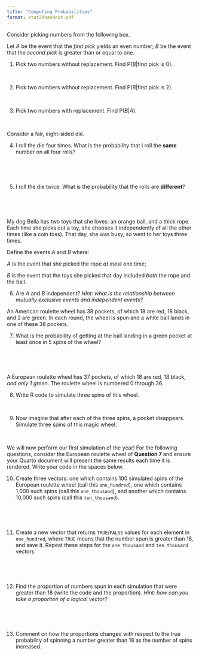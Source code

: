 ```yaml
---
title: "Computing Probabilities"
format: stat20handout-pdf
---
```


Consider picking numbers from the following box.

\begin{center}
$\fbox{\fbox{0} \fbox{1} \fbox{2} \fbox{3}}$ $\hspace{1cm}$ 
\end{center}

Let $A$ be the event that the *first pick* yields an even number; $B$ be the event that the *second pick* is greater than or equal to one. 

@. Pick two numbers without replacement. Find $\text{P}(B|\text{first pick is 0})$.

\


@. Pick two numbers without replacement. Find $\text{P}(B|\text{first pick is 2})$.

\

@. Pick two numbers with replacement. Find  $\text{P}(B|A)$.

\


Consider a fair, eight-sided die. 

@. I roll the die four times. What is the probability that I roll the **same** number on all four rolls? 

\

\

@. I roll the die twice. What is the probability that the rolls are **different**?

\

\


<!---
Consider the events $A$ and $B$ which have probabilities $0.6$ and $0.5$ respectively, and we further have that $P(A \cup B) = 0.8$. 


@. Are $A$ and $B$ mutually exclusive? If not, what is $P(A \cap B)$?

\

\

@. What is the probability that *neither* $A$ *nor* $B$ will be true? Drawing a Venn diagram will be helpful here.

\

\
-->
  



My dog Bella has two toys that she loves: an orange ball, and a thick rope. Each time she picks out a toy, she chooses it independently of all the other times (like a coin toss). That day, she was busy, so went to her toys three times. 

Define the events $A$ and $B$ where:

$A$ is the event that she picked the rope *at most* one time; 

$B$ is the event that the toys she picked that day included *both* the rope and the ball.

@. Are $A$ and $B$ independent? *Hint: what is the relationship between mutually exclusive events and independent events?*

\newpage


An American roulette wheel has 38 pockets, of which 18 are red, 18 black, and 2 are green. In each round, the wheel is spun and a white ball lands in one of these 38 pockets.

@. What is the probability of getting at the ball landing in a green pocket at least once in 5 spins of the wheel?

\

\


A European roulette wheel has 37 pockets, of which 18 are red, 18 black, *and only 1 green*. The roulette wheel is numbered 0 through 36. 

@. Write R code to simulate three spins of this wheel. 

\

@. Now imagine that after each of the three spins, a pocket disappears. Simulate three spins of this magic wheel. 

\

We will now perform our first simulation of the year! For the following questions, consider the European roulette wheel of **Question 7** and ensure your Quarto document will present the same results each time it is rendered. Write your code in the spaces below.

@. Create three vectors: one which contains 100 simulated spins of the European roulette wheel (call this `one_hundred`), one which contains 1,000 such spins (call this `one_thousand`), and another which contains 10,000 such spins (call this `ten_thousand`). 

\

\

@. Create a new vector that returns `TRUE`/`FALSE` values for each element in `one_hundred`, where `TRUE` means that the number spun is greater than 18, and save it. Repeat these steps for the `one_thousand` and `ten_thousand` vectors.

\

\

@. Find the proportion of numbers spun in each simulation that were greater than 18 (write the code and the proportion). *Hint: how can you take a proportion of a logical vector?*

\

\

@. Comment on how the proportions changed with respect to the true probability of spinning a number greater than 18 as the number of spins increased. 

\

<!---

#### Question 4

Suppose $A$ and $B$ are non-empty events such that $P(A) = 0.5$ and $P(B) = 0.7$.  What is the smallest and biggest that their union, $P(A \cup B)$, and their intersection, $P(A \cap B)$, can be?

\


\

\

-->

<!---

#### Question 5 The Paradox of Chevalier de Méré

Antoine Gombaud, the self-styled Chevalier, lived in the 17th century and liked to gamble on the outcomes of die rolls. One game that he was fond of involved betting money on getting at least one six in 4 rolls of a fair six-sided die. We know that he computed this probability as $\displaystyle \frac{1}{6} +  \frac{1}{6} +  \frac{1}{6} +  \frac{1}{6} =  \frac{2}{3}$. 

(a) We discussed how this is incorrect, but what is the *correct* probability of getting at least one six in 4 rolls of a fair die?

\

\

(b) Another game that he used to play was betting on rolling a pair of sixes at least once in 24 rolls of a pair of fair six-sided dice. He computed this probability as $\displaystyle 24 \times  \frac{1}{36} =  \frac{2}{3}$. This is also incorrect. What is the correct answer?
\

\

-->

<!--

#### Question 6 Chance of having H1N1

 It was established that the H1N1 (swine flu) pandemic of 2009 originated in pigs from a very small region in central Mexico. Early cases in the US were associated with recent travel to Mexico. Say at that time, a college student went to Mexico and let’s assume that at the time, the rate of infection for travelers to Mexico was 1 in 1,000. Let’s suppose that the test for H1N1 has 99% accuracy. That is the chance of a false positive  is 1% and the chance of a false negative is also 1%. If a person has a positive test result, what is the chance that they truly have H1N1? You can work it out using conditional probabilities and Bayes' rule, or just approximate this probability using a heuristic argument as in the slides.

-->



